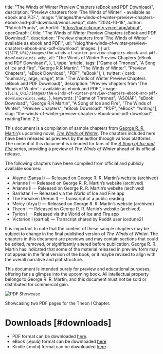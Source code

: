 
  title: "The Winds of Winter Preview Chapters (eBook and PDF Download)",
  description: "Preview chapters from 'The Winds of Winter' - available as ebook and PDF.",
  image: "/images/the-winds-of-winter-preview-chapters-ebook-and-pdf-download/winds.webp",
  date: "2024-10-18",
  author: "Patrick Prunty",
  authorUrl: "https://patrickprunty.vercel.app/about",
  openGraph: {
    title: "The Winds of Winter Preview Chapters (eBook and PDF Download)",
    description: "Preview chapters from 'The Winds of Winter' - available as ebook and PDF.",
    url: "/blog/the-winds-of-winter-preview-chapters-ebook-and-pdf-download",
    images: [
      {
        url: `${SITE_URL}/images/the-winds-of-winter-preview-chapters-ebook-and-pdf-download/winds.webp`,
        alt: "The Winds of Winter Preview Chapters (eBook and PDF Download)",
      },
    ],
    type: 'article',
    tags: ["Game of Thrones", "A Song of Ice and Fire", "George R.R Martin", "The Winds of Winter", "Preview Chapters", "eBook Download", "PDF", "eBook"],
  },
  twitter: {
    card: "summary_large_image",
    title: "The Winds of Winter Preview Chapters (eBook and PDF Download)",
    description: "Preview chapters from 'The Winds of Winter' - available as ebook and PDF.",
    image: `${SITE_URL}/images/the-winds-of-winter-preview-chapters-ebook-and-pdf-download/winds.webp`,
  },
  keywords: ["Game of Thrones", "ASOIAF", "eBook Download", "George R.R Martin", "A Song of Ice and Fire", "The Winds of Winter", "Preview Chapters", "eBook Download", "PDF", "eBook", "writing"],
  slug: "the-winds-of-winter-preview-chapters-ebook-and-pdf-download",
  readingTime: 2
};


This document is a compilation of sample chapters from [George R. R. Martin](https://en.wikipedia.org/wiki/George_R._R._Martin)’s upcoming novel, [*The Winds of Winter*](https://en.wikipedia.org/wiki/The_Winds_of_Winter). The chapters included here have been released as previews by the author through various platforms. The content of this document is intended for fans of the [*A Song of Ice and Fire*](https://en.wikipedia.org/wiki/A_Song_of_Ice_and_Fire) series, providing a preview of *The Winds of Winter* ahead of its official release.

The following chapters have been compiled from official and publicly available sources:

* Alayne (Sansa I) — Released on George R. R. Martin’s website (archived)
* Arianne I — Released on George R. R. Martin’s website (archived)
* Arianne II — Released on George R. R. Martin’s website (archived)
* Barristan I — Released via the World of Ice and Fire app
* The Forsaken (Aeron I) — Transcript of a public reading
* Mercy (Arya I) — Released on George R. R. Martin’s website (archived)
* Theon I — Released on George R. R. Martin’s website (archived)
* Tyrion I — Released via the World of Ice and Fire app
* Victarion I (partial) — Transcript shared by Reddit user icedune21


It is important to note that the content of these sample chapters may be subject to change in the final published version of *The Winds of Winter*. The chapters in this document are previews and may contain sections that could be edited, removed, or significantly altered before publication. George R. R. Martin has indicated that some of the material released in preview form may not appear in the final version of the book, or it maybe revised to align with the overall narrative and plot structure.

This document is intended purely for preview and educational purposes, offering fans a glimpse into the upcoming book. All intellectual property belongs to George R. R. Martin, and this document must not be sold or distributed for commercial gain.

![PDF Showcase](/images/the-winds-of-winter-preview-chapters-ebook-and-pdf-download/pdf-showcase.png)
<Caption>Showcasing two PDF pages for the Theon I Chapter.</Caption>

# Downloads [#downloads]

- PDF format can be downloaded [here](/downloads/The%20Winds%20of%20Winter%20(Preview%20Chapters)%20-%20by%20George%20R.R%20Martin%20Compiled%20by%20Patrick%20P.pdf).
- eBook (.epub) format can be downloaded [here](/downloads/The%20Winds%20of%20Winter%20(Preview%20Chapters)%20-%20by%20George%20R.R%20Martin%20Compiled%20by%20Patrick%20P.epub).
- Kindle (.mobi) format can be downloaded [here](/downloads/The%20Winds%20of%20Winter%20(Preview%20Chapters)%20-%20by%20George%20R.R%20Martin%20Compiled%20by%20Patrick%20P.mobi).
